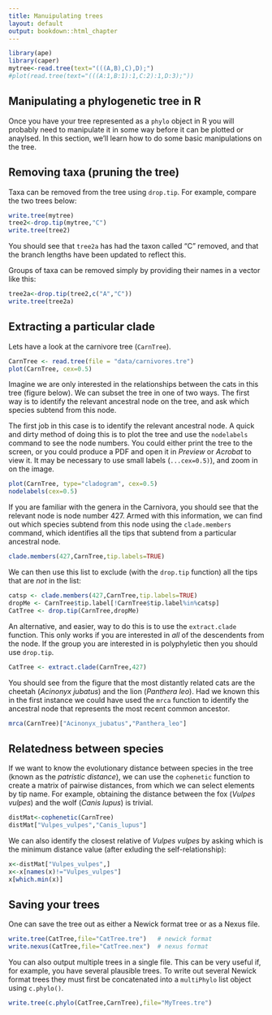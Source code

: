 ```yaml
---
title: Manuipulating trees
layout: default
output: bookdown::html_chapter
---
```

```r
library(ape)
library(caper)
mytree<-read.tree(text="(((A,B),C),D);")
#plot(read.tree(text="(((A:1,B:1):1,C:2):1,D:3);"))
```


## Manipulating a phylogenetic tree in R {#manipulating-trees}

Once you have your tree represented as a `phylo` object in R you will probably need to manipulate it in some way before it can be plotted or anaylsed. In this section, we'll learn how to do some basic manipulations on the tree.

## Removing taxa (pruning the tree) {#pruning}

Taxa can be removed from the tree using `drop.tip`. For example, compare the two trees below:

```r
write.tree(mytree)
tree2<-drop.tip(mytree,"C")
write.tree(tree2)
```

You should see that `tree2a` has had the taxon called "C" removed, and that the branch lengths have been updated to reflect this.

Groups of taxa can be removed simply by providing their names in a vector like this:

```r
tree2a<-drop.tip(tree2,c("A","C"))
write.tree(tree2a)
```

## Extracting a particular clade {#extract-clade}

Lets have a look at the carnivore tree (`CarnTree`).


```r
CarnTree <- read.tree(file = "data/carnivores.tre")
plot(CarnTree, cex=0.5)
```

Imagine we are only interested in the relationships between the cats in this tree (figure below). We can subset the tree in one of two ways. The first way is to identify the relevant ancestral node on the tree, and ask which species subtend from this node.

The first job in this case is to identify the relevant ancestral node. A quick and dirty method of doing this is to plot the tree and use the `nodelabels` command to see the node numbers. You could either print the tree to the screen, or you could produce a PDF and open it in *Preview* or *Acrobat* to view it. It may be necessary to use small labels (` ...cex=0.5)`), and zoom in on the image. 

```r
plot(CarnTree, type="cladogram", cex=0.5)
nodelabels(cex=0.5)
```

If you are familiar with the genera in the Carnivora, you should see that the relevant node is node number 427. Armed with this information, we can find out which species subtend from this node using the `clade.members` command, which identifies all the tips that subtend from a particular ancestral node.

```r
clade.members(427,CarnTree,tip.labels=TRUE)
```

We can then use this list to exclude (with the `drop.tip` function) all the tips that are *not* in the list:

```r
catsp <- clade.members(427,CarnTree,tip.labels=TRUE)
dropMe <- CarnTree$tip.label[!CarnTree$tip.label%in%catsp]
CatTree <- drop.tip(CarnTree,dropMe)
```

An alternative, and easier, way to do this is to use the `extract.clade` function. This only works if you are interested in *all* of the descendents from the node. If the group you are interested in is polyphyletic then you should use `drop.tip`.

```r
CatTree <- extract.clade(CarnTree,427)
```

You should see from  the figure that the most distantly related cats are the cheetah (*Acinonyx jubatus*) and the lion (*Panthera leo*). Had we known this in the first instance we could have used the `mrca` function to identify the ancestral node that represents the most recent common ancestor.

```r
mrca(CarnTree)["Acinonyx_jubatus","Panthera_leo"]
```

## Relatedness between species {#relatedness}

If we want to know the evolutionary distance between species in the tree (known as the *patristic distance*), we can use the `cophenetic` function to create a matrix of pairwise distances, from which we can select elements by tip name. For example, obtaining the distance between the fox (*Vulpes vulpes*) and the wolf (*Canis lupus*) is trivial.

```r
distMat<-cophenetic(CarnTree)
distMat["Vulpes_vulpes","Canis_lupus"]
```

We can also identify the closest relative of *Vulpes vulpes* by asking which is the minimum distance value (after exluding the self-relationship):

```r
x<-distMat["Vulpes_vulpes",]
x<-x[names(x)!="Vulpes_vulpes"]
x[which.min(x)]
```

## Saving your trees {#saving-trees}

One can save the tree out as either a Newick format tree or as a Nexus file.

```r
write.tree(CatTree,file="CatTree.tre")   # newick format
write.nexus(CatTree,file="CatTree.nex")  # nexus format
```

You can also output multiple trees in a single file. This can be very useful if, for example, you have several plausible trees. 
To write out several Newick format trees they must first be concatenated into a `multiPhylo` list object using `c.phylo()`. 

```r
write.tree(c.phylo(CatTree,CarnTree),file="MyTrees.tre")
```



